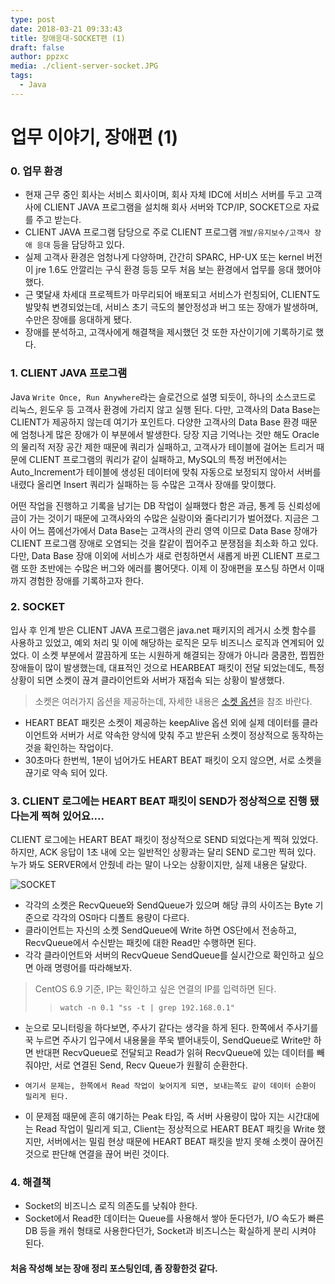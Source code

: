 ```yaml
---
type: post
date: 2018-03-21 09:33:43
title: 장애응대-SOCKET편 (1)
draft: false
author: ppzxc
media: ./client-server-socket.JPG
tags:
  - Java
---
```


# 업무 이야기, 장애편 (1)

### 0. 업무 환경

- 현재 근무 중인 회사는 서비스 회사이며, 회사 자체 IDC에 서비스 서버를 두고 고객사에 CLIENT JAVA 프로그램을 설치해 회사 서버와 TCP/IP, SOCKET으로 자료를 주고 받는다.
- CLIENT JAVA 프로그램 담당으로 주로 CLIENT 프로그램 `개발/유지보수/고객사 장애 응대` 등을 담당하고 있다.
- 실제 고객사 환경은 엄청나게 다양하며, 간간히 SPARC, HP-UX 또는 kernel 버전이 jre 1.6도 안깔리는 구식 환경 등등 모두 처음 보는 환경에서 업무를 응대 했어야 했다.
- 근 몇달새 차세대 프로젝트가 마무리되어 배포되고 서비스가 런칭되어, CLIENT도 발맞춰 변경되었는데, 서비스 초기 극도의 불안정성과 버그 또는 장애가 발생하며, 수만은 장애를 응대하게 됐다.
- 장애를 분석하고, 고객사에게 해결책을 제시했던 것 또한 자산이기에 기록하기로 했다.

### 1. CLIENT JAVA 프로그램

Java `Write Once, Run Anywhere`라는 슬로건으로 설명 되듯이, 하나의 소스코드로 리눅스, 윈도우 등 고객사 환경에 가리지 않고 실행 된다. 다만, 고객사의 Data Base는 CLIENT가 제공하지 않는데 여기가 포인트다. 다양한 고객사의 Data Base 환경 때문에 엄청나게 많은 장애가 이 부분에서 발생한다. 당장 지금 기억나는 것만 해도 Oracle의 물리적 저장 공간 제한 때문에 쿼리가 실패하고, 고객사가 테이블에 걸어논 트리거 때문에 CLIENT 프로그램의 쿼리가 같이 실패하고, MySQL의 특정 버전에서는 Auto_Increment가 테이블에 생성된 데이터에 맞춰 자동으로 보정되지 않아서 서버를 내렸다 올리면 Insert 쿼리가 실패하는 등 수많은 고객사 장애를 맞이했다.

어떤 작업을 진행하고 기록을 남기는 DB 작업이 실패했다 함은 과금, 통계 등 신뢰성에 금이 가는 것이기 때문에 고객사와의 수많은 실랑이와 줄다리기가 벌어졌다. 지금은 그 사이 어느 쯤에선가에서 Data Base는 고객사의 관리 영역 이므로 Data Base 장애가 CLIENT 프로그램 장애로 오염되는 것을 칼같이 찝어주고 분쟁점을 최소화 하고 있다. 다만, Data Base 장애 이외에 서비스가 새로 런칭하면서 새롭게 바뀐 CLIENT 프로그램 또한 초반에는 수많은 버그와 에러를 뿜어댓다. 이제 이 장애편을 포스팅 하면서 이때까지 경험한 장애를 기록하고자 한다.

### 2. SOCKET

입사 후 인계 받은 CLIENT JAVA 프로그램은 java.net 패키지의 레거시 소켓 함수를 사용하고 있었고, 예외 처리 및 이에 해당하는 로직은 모두 비즈니스 로직과 연계되어 있었다. 이 소켓 부분에서 깔끔하게 또는 시원하게 해결되는 장애가 아니라 쿰쿰한, 찝찝한 장애들이 많이 발생했는데, 대표적인 것으로 HEARBEAT 패킷이 전달 되었는데도, 특정 상황이 되면 소켓이 끊겨 클라이언트와 서버가 재접속 되는 상황이 발생했다.

> 소켓은 여러가지 옵션을 제공하는데, 자세한 내용은 [소켓 옵션](http://cbts.tistory.com/125)을 참조 바란다.

- HEART BEAT 패킷은 소켓이 제공하는 keepAlive 옵션 외에 실제 데이터를 클라이언트와 서버가 서로 약속한 양식에 맞춰 주고 받은뒤 소켓이 정상적으로 동작하는 것을 확인하는 작업이다.
- 30초마다 한번씩, 1분이 넘어가도 HEART BEAT 패킷이 오지 않으면, 서로 소켓을 끊기로 약속 되어 있다.

### 3. CLIENT 로그에는 HEART BEAT 패킷이 SEND가 정상적으로 진행 됐다는게 찍혀 있어요....

CLIENT 로그에는 HEART BEAT 패킷이 정상적으로 SEND 되었다는게 찍혀 있었다. 하지만, ACK 응답이 1초 내에 오는 일반적인 상황과는 달리 SEND 로그만 찍혀 있다. 누가 봐도 SERVER에서 안줬네 라는 말이 나오는 상황이지만, 실제 내용은 달랐다.

![SOCKET](./client-server-socket.JPG)

- 각각의 소켓은 RecvQueue와 SendQueue가 있으며 해당 큐의 사이즈는 Byte 기준으로 각각의 OS마다 디폴트 용량이 다르다.
- 클라이언트는 자신의 소켓 SendQueue에 Write 하면 OS단에서 전송하고, RecvQueue에서 수신받는 패킷에 대한 Read만 수행하면 된다.
- 각각 클라이언트와 서버의 RecvQueue SendQueue를 실시간으로 확인하고 싶으면 아래 명령어를 따라해보자.

> CentOS 6.9 기준, IP는 확인하고 싶은 연결의 IP를 입력하면 된다.
>
> > `watch -n 0.1 "ss -t | grep 192.168.0.1"`

- 눈으로 모니터링을 하다보면, 주사기 같다는 생각을 하게 된다. 한쪽에서 주사기를 꾹 누르면 주사기 입구에서 내용물을 쭈욱 뱉어내듯이, SendQueue로 Write만 하면 반대편 RecvQueue로 전달되고 Read가 읽혀 RecvQueue에 있는 데이터를 빼줘야만, 서로 연결된 Send, Recv Queue가 원활히 순환한다.

- `여기서 문제는, 한쪽에서 Read 작업이 늦어지게 되면, 보내는쪽도 같이 데이터 순환이 밀리게 된다.`
- 이 문제점 때문에 흔히 얘기하는 Peak 타임, 즉 서버 사용량이 많아 지는 시간대에는 Read 작업이 밀리게 되고, Client는 정상적으로 HEART BEAT 패킷을 Write 했지만, 서버에서는 밀림 현상 때문에 HEART BEAT 패킷을 받지 못해 소켓이 끊어진 것으로 판단해 연결을 끊어 버린 것이다.

### 4. 해결책

- Socket의 비즈니스 로직 의존도를 낮춰야 한다.
- Socket에서 Read한 데이터는 Queue를 사용해서 쌓아 둔다던가, I/O 속도가 빠른 DB 등을 캐쉬 형태로 사용한다던가, Socket과 비즈니스는 확실하게 분리 시켜야 된다.

#### 처음 작성해 보는 장애 정리 포스팅인데, 좀 장황한것 같다.

